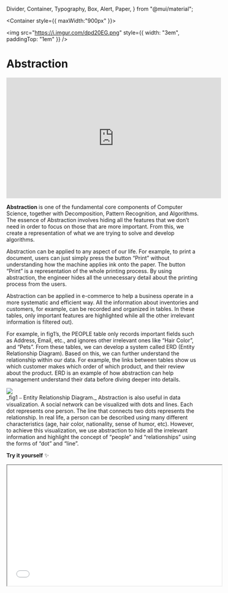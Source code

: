  Divider,
  Container,
  Typography,
  Box,
  Alert,
  Paper,
} from "@mui/material";

<Container style={{ maxWidth:"900px" }}>

<img
  src="https://i.imgur.com/dpd20EG.png"
  style={{ width: "3em", paddingTop: "1em" }}
/>
# Abstraction

<div className="iframe-wrapper">
  <iframe
    width="560"
    height="315"
    src="https://www.youtube.com/embed/hfoX1w2uY5k"
    title="YouTube video player"
    frameborder="0"
    allow="accelerometer; autoplay; clipboard-write; encrypted-media; gyroscope; picture-in-picture"
    allowfullscreen
  ></iframe>
</div>

**Abstraction** is one of the fundamental core components of Computer Science, together
with Decomposition, Pattern Recognition, and Algorithms. The essence of Abstraction
involves hiding all the features that we don’t need in order to focus on those that
are more important. From this, we create a representation of what we are trying to
solve and develop algorithms.

Abstraction can be applied to any aspect of our life. For example, to print a document, users can just simply press the button “Print” without understanding how the machine applies ink onto the paper. The button “Print” is a representation of the whole printing process. By using abstraction, the engineer hides all the unnecessary detail about the printing process from the users.

Abstraction can be applied in e-commerce to help a business operate in a more systematic
and efficient way. All the information about inventories and customers, for example,
can be recorded and organized in tables. In these tables, only important features
are highlighted while all the other irrelevant information is filtered out).

For example, in fig1’s, the PEOPLE table only records important fields such as Address,
Email, etc., and ignores other irrelevant ones like “Hair Color”, and “Pets”.
From these tables, we can develop a system called ERD (Entity Relationship Diagram).
Based on this, we can further understand the relationship within our data. For example,
the links between tables show us which customer makes which order of which product,
and their review about the product. ERD is an example of how abstraction can help
management understand their data before diving deeper into details.

<div>
  <Image
    src="/cp/m1/abstraction/assets/erd.png"
    layout="responsive"
    priority
    width={700}
    height={475}
  />
</div>
_fig1 ⎯ Entity Relationship Diagram._ Abstraction is also useful in data visualization.
A social network can be visualized with dots and lines. Each dot represents one person.
The line that connects two dots represents the relationship. In real life, a person
can be described using many different characteristics (age, hair color, nationality,
sense of humor, etc). However, to achieve this visualization, we use abstraction
to hide all the irrelevant information and highlight the concept of “people” and
“relationships” using the forms of “dot” and “line”.

<Alert severity="info">**Try it yourself** ✨</Alert>

<div className="iframe-wrapper">
  <iframe src="/cp/m1/abstraction/index.html" width="560" height="315" />
</div>

## Review quizzes

<div className="iframe-wrapper ">
  <iframe src="/cp/m1/abstraction/typeform.html" width="560" height="315" />
</div>

## Want to learn more 🚀

<Alert severity="info">Check out these related videos ✨</Alert>
<ol>
  <li>
    {" "}
    <a href="https://www.youtube.com/embed/_y-5nZAbgt4" target="_blank">
      Continue to explore the concept of Abstraction
    </a>
  </li>
  <li>
    {" "}
    <a href="https://www.youtube.com/watch?v=_jTc1BTFdIo" target="_blank">
      How Data Abstraction changed Computing forever
    </a>
  </li>
  <li>
    {" "}
    <a href="https://www.youtube.com/watch?v=p7nGcY73epw" target="_blank">
      The Art of Abstraction
    </a>
  </li>
</ol>
<div className="page-footer"></div>

</Container>
